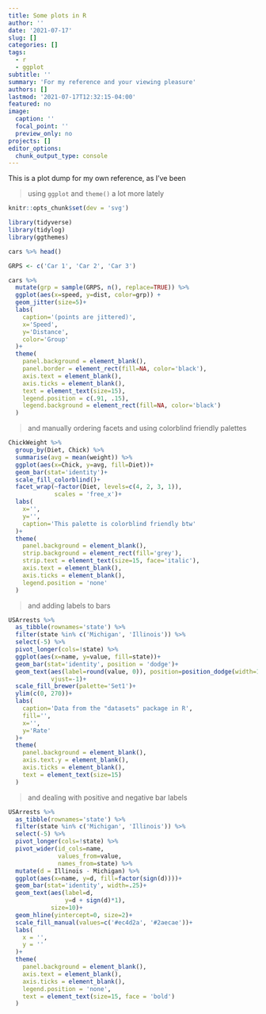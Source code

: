 ```yaml
---
title: Some plots in R
author: ''
date: '2021-07-17'
slug: []
categories: []
tags: 
  - r
  - ggplot
subtitle: ''
summary: 'For my reference and your viewing pleasure'
authors: []
lastmod: '2021-07-17T12:32:15-04:00'
featured: no
image:
  caption: ''
  focal_point: ''
  preview_only: no
projects: []
editor_options: 
  chunk_output_type: console
---
```


This is a plot dump for my own reference, as I've been

> using `ggplot` and `theme()` a lot more lately

```r
knitr::opts_chunk$set(dev = 'svg') 

library(tidyverse)
library(tidylog)
library(ggthemes)

cars %>% head()
```

```r
GRPS <- c('Car 1', 'Car 2', 'Car 3')

cars %>% 
  mutate(grp = sample(GRPS, n(), replace=TRUE)) %>% 
  ggplot(aes(x=speed, y=dist, color=grp)) +
  geom_jitter(size=5)+
  labs(
    caption='(points are jittered)',
    x='Speed',
    y='Distance',
    color='Group'
  )+
  theme(
    panel.background = element_blank(),
    panel.border = element_rect(fill=NA, color='black'),
    axis.text = element_blank(),
    axis.ticks = element_blank(),
    text = element_text(size=15),
    legend.position = c(.91, .15),
    legend.background = element_rect(fill=NA, color='black')
  )
```

> and manually ordering facets and using colorblind friendly palettes

```r

ChickWeight %>% 
  group_by(Diet, Chick) %>% 
  summarise(avg = mean(weight)) %>% 
  ggplot(aes(x=Chick, y=avg, fill=Diet))+
  geom_bar(stat='identity')+
  scale_fill_colorblind()+
  facet_wrap(~factor(Diet, levels=c(4, 2, 3, 1)), 
             scales = 'free_x')+
  labs(
    x='',
    y='',
    caption='This palette is colorblind friendly btw'
  )+
  theme(
    panel.background = element_blank(),
    strip.background = element_rect(fill='grey'),
    strip.text = element_text(size=15, face='italic'),
    axis.text = element_blank(),
    axis.ticks = element_blank(),
    legend.position = 'none'
  )
```

> and adding labels to bars

```r
USArrests %>% 
  as_tibble(rownames='state') %>% 
  filter(state %in% c('Michigan', 'Illinois')) %>% 
  select(-5) %>% 
  pivot_longer(cols=!state) %>% 
  ggplot(aes(x=name, y=value, fill=state))+
  geom_bar(stat='identity', position = 'dodge')+
  geom_text(aes(label=round(value, 0)), position=position_dodge(width=1),
            vjust=-1)+
  scale_fill_brewer(palette='Set1')+
  ylim(c(0, 270))+
  labs(
    caption='Data from the "datasets" package in R',
    fill='',
    x='',
    y='Rate'
  )+
  theme(
    panel.background = element_blank(),
    axis.text.y = element_blank(),
    axis.ticks = element_blank(),
    text = element_text(size=15)
  )
```

> and dealing with positive and negative bar labels

```r
USArrests %>% 
  as_tibble(rownames='state') %>% 
  filter(state %in% c('Michigan', 'Illinois')) %>% 
  select(-5) %>% 
  pivot_longer(cols=!state) %>% 
  pivot_wider(id_cols=name,
              values_from=value,
              names_from=state) %>% 
  mutate(d = Illinois - Michigan) %>% 
  ggplot(aes(x=name, y=d, fill=factor(sign(d))))+
  geom_bar(stat='identity', width=.25)+
  geom_text(aes(label=d, 
                y=d + sign(d)*1),
            size=10)+
  geom_hline(yintercept=0, size=2)+
  scale_fill_manual(values=c('#ec4d2a', '#2aecae'))+
  labs(
    x = '',
    y = ''
  )+
  theme(
    panel.background = element_blank(),
    axis.text = element_blank(),
    axis.ticks = element_blank(),
    legend.position = 'none',
    text = element_text(size=15, face = 'bold')
  )
```